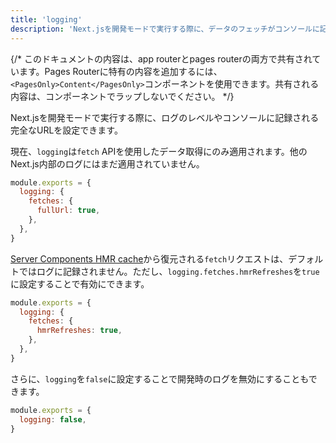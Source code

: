 ```yaml
---
title: 'logging'
description: 'Next.jsを開発モードで実行する際に、データのフェッチがコンソールに記録される方法を設定します。'
---
```


{/* このドキュメントの内容は、app routerとpages routerの両方で共有されています。Pages Routerに特有の内容を追加するには、`<PagesOnly>Content</PagesOnly>`コンポーネントを使用できます。共有される内容は、コンポーネントでラップしないでください。 */}

Next.jsを開発モードで実行する際に、ログのレベルやコンソールに記録される完全なURLを設定できます。

現在、`logging`は`fetch` APIを使用したデータ取得にのみ適用されます。他のNext.js内部のログにはまだ適用されていません。

```js title="next.config.js"
module.exports = {
  logging: {
    fetches: {
      fullUrl: true,
    },
  },
}
```

[Server Components HMR cache](/docs/app/api-reference/config/next-config-js/serverComponentsHmrCache)から復元される`fetch`リクエストは、デフォルトではログに記録されません。ただし、`logging.fetches.hmrRefreshes`を`true`に設定することで有効にできます。

```js title="next.config.js"
module.exports = {
  logging: {
    fetches: {
      hmrRefreshes: true,
    },
  },
}
```

さらに、`logging`を`false`に設定することで開発時のログを無効にすることもできます。

```js title="next.config.js"
module.exports = {
  logging: false,
}
```
